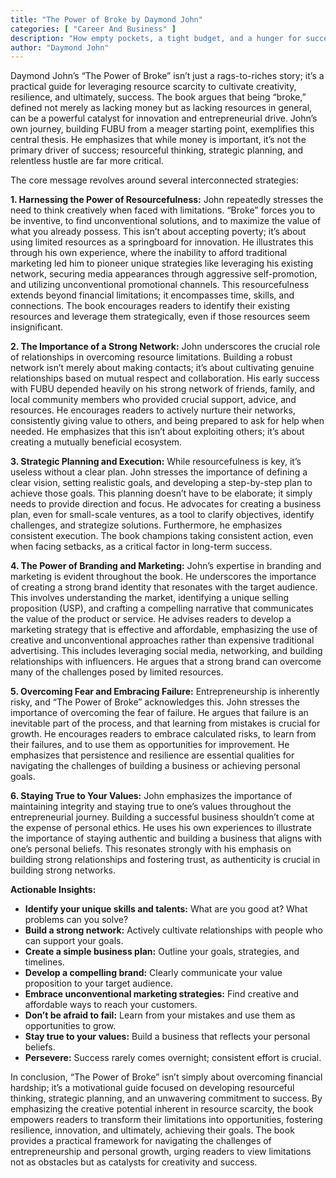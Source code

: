 ```yaml
---
title: "The Power of Broke by Daymond John"
categories: [ "Career And Business" ]
description: "How empty pockets, a tight budget, and a hunger for success can become your greatest competitive advantage"
author: "Daymond John"
---
```

Daymond John's "The Power of Broke" isn't just a rags-to-riches story; it's a practical guide for leveraging resource scarcity to cultivate creativity, resilience, and ultimately, success.  The book argues that being "broke," defined not merely as lacking money but as lacking resources in general, can be a powerful catalyst for innovation and entrepreneurial drive.  John's own journey, building FUBU from a meager starting point, exemplifies this central thesis.  He emphasizes that while money is important, it's not the primary driver of success; resourceful thinking, strategic planning, and relentless hustle are far more critical.

The core message revolves around several interconnected strategies:

**1.  Harnessing the Power of Resourcefulness:** John repeatedly stresses the need to think creatively when faced with limitations.  "Broke" forces you to be inventive, to find unconventional solutions, and to maximize the value of what you already possess.  This isn't about accepting poverty; it's about using limited resources as a springboard for innovation. He illustrates this through his own experience, where the inability to afford traditional marketing led him to pioneer unique strategies like leveraging his existing network, securing media appearances through aggressive self-promotion, and utilizing unconventional promotional channels.  This resourcefulness extends beyond financial limitations; it encompasses time, skills, and connections.  The book encourages readers to identify their existing resources and leverage them strategically, even if those resources seem insignificant.

**2.  The Importance of a Strong Network:**  John underscores the crucial role of relationships in overcoming resource limitations.  Building a robust network isn't merely about making contacts; it's about cultivating genuine relationships based on mutual respect and collaboration.  His early success with FUBU depended heavily on his strong network of friends, family, and local community members who provided crucial support, advice, and resources. He encourages readers to actively nurture their networks, consistently giving value to others, and being prepared to ask for help when needed.  He emphasizes that this isn't about exploiting others; it's about creating a mutually beneficial ecosystem.

**3.  Strategic Planning and Execution:**  While resourcefulness is key, it's useless without a clear plan. John stresses the importance of defining a clear vision, setting realistic goals, and developing a step-by-step plan to achieve those goals.  This planning doesn't have to be elaborate; it simply needs to provide direction and focus.  He advocates for creating a business plan, even for small-scale ventures, as a tool to clarify objectives, identify challenges, and strategize solutions.  Furthermore, he emphasizes consistent execution.  The book champions taking consistent action, even when facing setbacks, as a critical factor in long-term success.

**4.  The Power of Branding and Marketing:**  John's expertise in branding and marketing is evident throughout the book.  He underscores the importance of creating a strong brand identity that resonates with the target audience.  This involves understanding the market, identifying a unique selling proposition (USP), and crafting a compelling narrative that communicates the value of the product or service. He advises readers to develop a marketing strategy that is effective and affordable, emphasizing the use of creative and unconventional approaches rather than expensive traditional advertising.  This includes leveraging social media, networking, and building relationships with influencers.  He argues that a strong brand can overcome many of the challenges posed by limited resources.

**5.  Overcoming Fear and Embracing Failure:**  Entrepreneurship is inherently risky, and "The Power of Broke" acknowledges this.  John stresses the importance of overcoming the fear of failure.  He argues that failure is an inevitable part of the process, and that learning from mistakes is crucial for growth.  He encourages readers to embrace calculated risks, to learn from their failures, and to use them as opportunities for improvement.  He emphasizes that persistence and resilience are essential qualities for navigating the challenges of building a business or achieving personal goals.

**6.  Staying True to Your Values:** John emphasizes the importance of maintaining integrity and staying true to one's values throughout the entrepreneurial journey.  Building a successful business shouldn't come at the expense of personal ethics.  He uses his own experiences to illustrate the importance of staying authentic and building a business that aligns with one's personal beliefs.  This resonates strongly with his emphasis on building strong relationships and fostering trust, as authenticity is crucial in building strong networks.

**Actionable Insights:**

* **Identify your unique skills and talents:** What are you good at?  What problems can you solve?
* **Build a strong network:** Actively cultivate relationships with people who can support your goals.
* **Create a simple business plan:** Outline your goals, strategies, and timelines.
* **Develop a compelling brand:**  Clearly communicate your value proposition to your target audience.
* **Embrace unconventional marketing strategies:**  Find creative and affordable ways to reach your customers.
* **Don't be afraid to fail:** Learn from your mistakes and use them as opportunities to grow.
* **Stay true to your values:**  Build a business that reflects your personal beliefs.
* **Persevere:**  Success rarely comes overnight; consistent effort is crucial.

In conclusion, "The Power of Broke" isn't simply about overcoming financial hardship; it's a motivational guide focused on developing resourceful thinking, strategic planning, and an unwavering commitment to success.  By emphasizing the creative potential inherent in resource scarcity, the book empowers readers to transform their limitations into opportunities, fostering resilience, innovation, and ultimately, achieving their goals. The book provides a practical framework for navigating the challenges of entrepreneurship and personal growth, urging readers to view limitations not as obstacles but as catalysts for creativity and success.


